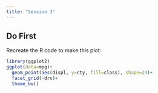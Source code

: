 ```yaml
---
title: "Session 3"
---
```



## Do First
Recreate the R code to make this plot:
```r
library(ggplot2)
ggplot(data=mpg)+
  geom_point(aes(displ, y=cty, fill=class), shape=24)+
  facet_grid(~drv)+
  theme_bw()
```



